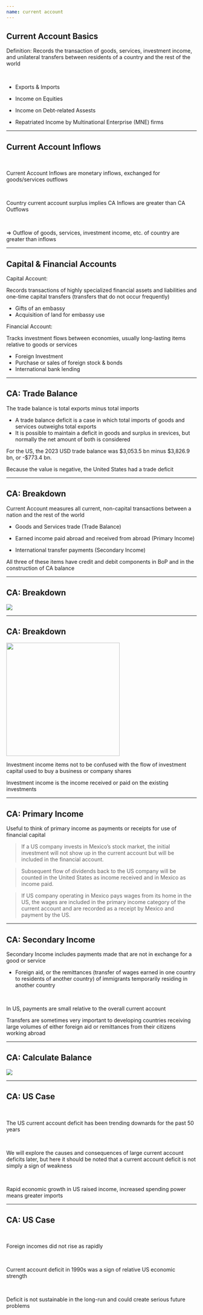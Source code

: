 ```yaml
---
name: current account
---
```


## Current Account Basics

[Definition:]{.hp} 
Records the transaction of goods, services, investment income, and unilateral transfers between residents of a country and the rest of the world

<br>

::: {.fragment}
- Exports & Imports

- Income on Equities

- Income on Debt-related Assests

- Repatriated Income by Multinational Enterprise (MNE) firms
:::

---

## Current Account Inflows

<br>

Current Account Inflows are [monetary inflows]{.hp}, exchanged for [goods/services outflows]{.hp}

<br>

Country [current account surplus]{.hp} implies [CA Inflows]{.hp} are greater than [CA Outflows]{.hp}

<br>

::: {.fragment .align-center}
$\Rightarrow$ Outflow of goods, services, investment income, etc. of country are greater than inflows
:::

---

## Capital & Financial Accounts

[Capital Account:]{.hp}

::: {.fragment}
Records transactions of highly specialized financial assets and liabilities and one-time capital transfers (transfers that do not occur frequently)
:::

::: {.fragment}
- Gifts of an embassy
- Acquisition of land for embassy use
:::

[Financial Account:]{.hp}

::: {.fragment}
Tracks investment flows between economies, usually long-lasting items relative to goods or services
:::

::: {.fragment}
- Foreign Investment
- Purchase or sales of foreign stock & bonds
- International bank lending
:::

---

## CA: Trade Balance

The [trade balance]{.hp} is total exports minus total imports

::: {.incremental}
- A [trade balance deficit]{.hi} is a case in which total imports of goods and services outweighs total exports
- It is possible to maintain a deficit in goods and surplus in srevices, but normally the net amount of both is considered 
:::

::: {.fragment}
For the US, the 2023 USD trade balance was [$3,053.5 bn]{.h} minus [$3,826.9 bn]{.h}, or [-$773.4 bn]{.h}.

Because the [value is negative]{.hp}, the United States had a [trade deficit]{.hp}
:::

---

## CA: Breakdown

[Current Account]{.hp} measures all current, non-capital transactions between a nation and the rest of the world

::: {.incremental}
- Goods and Services trade [(Trade Balance)]{.hp}

- Earned income paid abroad and received from abroad [(Primary Income)]{.hp}

- International transfer payments [(Secondary Income)]{.hp}
:::

::: {.fragment}
All three of these items have [credit and debit]{.h} components in BoP and in the construction of [CA balance]{.h}
:::

---

## CA: Breakdown

![](images/current-account-breakdown.png){fig-align="center"}

---

## CA: Breakdown

![](images/current-account-breakdown.png){fig-align="center" height="300"}

[Investment income]{.hp} items not to be confused with the flow of [investment capital]{.hp} used to buy a business or company shares

[Investment income]{.hp} is the income received or paid on the existing investments

---

## CA: Primary Income

Useful to think of [primary income]{.hp} as payments or receipts for use of financial capital

::: {.fragment .small}
> If a US company invests in Mexico's stock market, the initial investment will not show up in the current account but will be included in the financial account. 
:::

::: {.fragment .small}
> Subsequent flow of dividends back to the US company will be counted in the United States as [income received]{.h} and in Mexico as [income paid]{.h}. 
:::

::: {.fragment .small}
> If US company operating in Mexico pays wages from its home in the US, the wages are included in the primary income category of the current account and are recorded as a receipt by Mexico and payment by the US.
:::

---

## CA: Secondary Income

[Secondary Income]{.hp} includes payments made that are not in exchange for a good or service

::: {.fragment}
- [Foreign aid]{.hp}, or the [remittances]{.hp} (transfer of wages earned in one country to residents of another country) of immigrants temporarily residing in another country
:::

<br>

::: {.fragment}
In US, payments are small relative to the overall current account

Transfers are sometimes [very important]{.hi} to developing countries receiving large volumes of either foreign aid or remittances from their citizens working abroad 
:::

---

## CA: Calculate Balance

![](images/current-account-calculate-balance.png){fig-align="center"}

---

## CA: US Case

<br>

The US [current account deficit]{.hp} has been trending downards for the past 50 years

<br>

We will explore the causes and consequences of large current account deficits later, but here it should be noted that [a current account deficit is not simply a sign of weakness]{.h}

<br>

::: {.fragment}
Rapid economic growth in US [raised income]{.hp}, increased spending power means greater imports
:::

---

## CA: US Case

<br>

Foreign incomes did not rise as rapidly

<br>

::: {.fragment}
Current account deficit in 1990s was a sign of [relative US economic strength]{.hp}
:::

<br>

::: {.fragment}
Deficit is not sustainable in the long-run and could create [serious future problems]{.hp}
:::